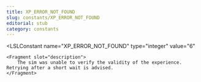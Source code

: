 ```yaml
---
title: XP_ERROR_NOT_FOUND
slug: constants/XP_ERROR_NOT_FOUND
editorial: stub
category: constants
---
```


<LSLConstant
	name="XP_ERROR_NOT_FOUND"
	type="integer"
	value="6"
>
	<Fragment slot="description">
		The sim was unable to verify the validity of the experience. Retrying after a short wait is advised.
	</Fragment>
</LSLConstant>

